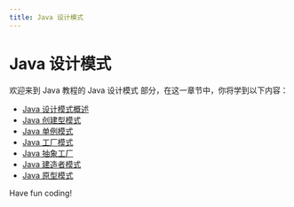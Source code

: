 ```yaml
---
title: Java 设计模式
---
```


# Java 设计模式

欢迎来到 Java 教程的 Java 设计模式 部分，在这一章节中，你将学到以下内容：

- [Java 设计模式概述](./0-overview-of-java-design-patterns.mdx)
- [Java 创建型模式](./1-java-creation-mode.mdx)
- [Java 单例模式](./2-java-singleton-mode.mdx)
- [Java 工厂模式](./3-java-factory-mode.mdx)
- [Java 抽象工厂](./4-java-abstract-factory.mdx)
- [Java 建造者模式](./5-java-builder-mode.mdx)
- [Java 原型模式](./6-java-prototype-mode.mdx)

Have fun coding!